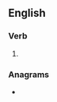 ==English==

===Verb===
{{head|en|verb form}}

# {{en-third-person singular of|espouse}}

===Anagrams===
* {{anagrams|en|a=eeopsssu|poseuses}}